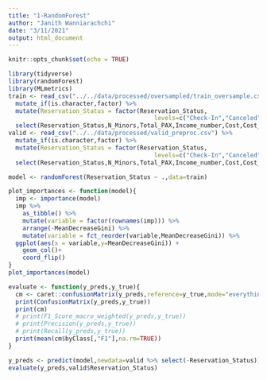 ```yaml
---
title: "1-RandomForest"
author: "Janith Wanniarachchi"
date: "3/11/2021"
output: html_document
---
```


```r
knitr::opts_chunk$set(echo = TRUE)
```

```r
library(tidyverse)
library(randomForest)
library(MLmetrics)
train <- read_csv("../../data/processed/oversampled/train_oversample.csv") %>% 
  mutate_if(is.character,factor) %>% 
  mutate(Reservation_Status = factor(Reservation_Status,
                                         levels=c("Check-In","Canceled","No-Show"))) %>% 
  select(Reservation_Status,N_Minors,Total_PAX,Income_number,Cost,Cost_Income,Lag,Meal_Type)
valid <- read_csv("../../data/processed/valid_preproc.csv") %>% 
  mutate_if(is.character,factor) %>% 
  mutate(Reservation_Status = factor(Reservation_Status,
                                         levels=c("Check-In","Canceled","No-Show"))) %>% 
  select(Reservation_Status,N_Minors,Total_PAX,Income_number,Cost,Cost_Income,Lag,Meal_Type)
```

```r
model <- randomForest(Reservation_Status ~ .,data=train)
```
```r
plot_importances <- function(model){
  imp <- importance(model)
  imp %>% 
    as_tibble() %>% 
    mutate(variable = factor(rownames(imp))) %>% 
    arrange(-MeanDecreaseGini) %>% 
    mutate(variable = fct_reorder(variable,MeanDecreaseGini)) %>% 
  ggplot(aes(x = variable,y=MeanDecreaseGini)) + 
    geom_col()+
    coord_flip()
}
plot_importances(model)
```

```r
evaluate <- function(y_preds,y_true){
  cm <- caret::confusionMatrix(y_preds,reference=y_true,mode="everything")
  print(ConfusionMatrix(y_preds,y_true))
  print(cm)
  # print(F1_Score_macro_weighted(y_preds,y_true))
  # print(Precision(y_preds,y_true))
  # print(Recall(y_preds,y_true))
  print(mean(cm$byClass[,"F1"],na.rm=TRUE))
}
```

```r
y_preds <- predict(model,newdata=valid %>% select(-Reservation_Status))
evaluate(y_preds,valid$Reservation_Status)
```
